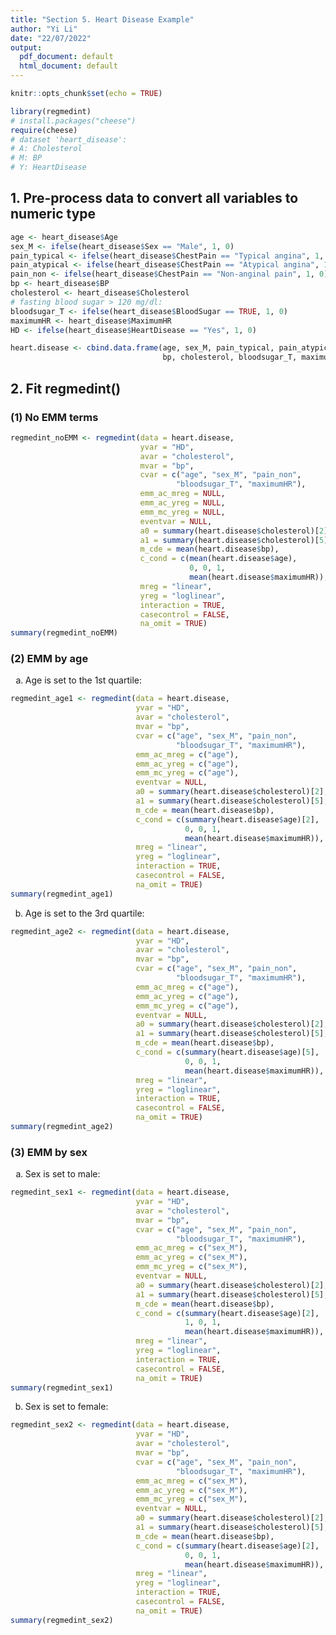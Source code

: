 ```yaml
---
title: "Section 5. Heart Disease Example"
author: "Yi Li"
date: "22/07/2022"
output:
  pdf_document: default
  html_document: default
---
```


```r
knitr::opts_chunk$set(echo = TRUE)
```

```r
library(regmedint)
# install.packages("cheese")
require(cheese)
# dataset 'heart_disease':
# A: Cholesterol
# M: BP
# Y: HeartDisease
```

## 1. Pre-process data to convert all variables to numeric type
```r
age <- heart_disease$Age
sex_M <- ifelse(heart_disease$Sex == "Male", 1, 0)
pain_typical <- ifelse(heart_disease$ChestPain == "Typical angina", 1, 0)
pain_atypical <- ifelse(heart_disease$ChestPain == "Atypical angina", 1, 0)
pain_non <- ifelse(heart_disease$ChestPain == "Non-anginal pain", 1, 0)
bp <- heart_disease$BP
cholesterol <- heart_disease$Cholesterol
# fasting blood sugar > 120 mg/dl:
bloodsugar_T <- ifelse(heart_disease$BloodSugar == TRUE, 1, 0) 
maximumHR <- heart_disease$MaximumHR
HD <- ifelse(heart_disease$HeartDisease == "Yes", 1, 0)

heart.disease <- cbind.data.frame(age, sex_M, pain_typical, pain_atypical, pain_non, 
                                  bp, cholesterol, bloodsugar_T, maximumHR, HD)

```

## 2. Fit regmedint()
### (1) No EMM terms
```r
regmedint_noEMM <- regmedint(data = heart.disease,
                             yvar = "HD",
                             avar = "cholesterol",
                             mvar = "bp",
                             cvar = c("age", "sex_M", "pain_non",
                                     "bloodsugar_T", "maximumHR"),
                             emm_ac_mreg = NULL, 
                             emm_ac_yreg = NULL, 
                             emm_mc_yreg = NULL, 
                             eventvar = NULL,
                             a0 = summary(heart.disease$cholesterol)[2],
                             a1 = summary(heart.disease$cholesterol)[5],
                             m_cde = mean(heart.disease$bp),
                             c_cond = c(mean(heart.disease$age), 
                                        0, 0, 1,
                                        mean(heart.disease$maximumHR)),
                             mreg = "linear",
                             yreg = "loglinear",
                             interaction = TRUE,
                             casecontrol = FALSE,
                             na_omit = TRUE)
summary(regmedint_noEMM)
```


### (2) EMM by age
(a) Age is set to the 1st quartile:
```r
regmedint_age1 <- regmedint(data = heart.disease,
                            yvar = "HD",
                            avar = "cholesterol",
                            mvar = "bp",
                            cvar = c("age", "sex_M", "pain_non",
                                     "bloodsugar_T", "maximumHR"),
                            emm_ac_mreg = c("age"), 
                            emm_ac_yreg = c("age"), 
                            emm_mc_yreg = c("age"), 
                            eventvar = NULL,
                            a0 = summary(heart.disease$cholesterol)[2],
                            a1 = summary(heart.disease$cholesterol)[5],
                            m_cde = mean(heart.disease$bp),
                            c_cond = c(summary(heart.disease$age)[2], 
                                       0, 0, 1,
                                       mean(heart.disease$maximumHR)),
                            mreg = "linear",
                            yreg = "loglinear",
                            interaction = TRUE,
                            casecontrol = FALSE,
                            na_omit = TRUE)
summary(regmedint_age1)
```


(b) Age is set to the 3rd quartile:
```r
regmedint_age2 <- regmedint(data = heart.disease,
                            yvar = "HD",
                            avar = "cholesterol",
                            mvar = "bp",
                            cvar = c("age", "sex_M", "pain_non",
                                     "bloodsugar_T", "maximumHR"),
                            emm_ac_mreg = c("age"), 
                            emm_ac_yreg = c("age"), 
                            emm_mc_yreg = c("age"), 
                            eventvar = NULL,
                            a0 = summary(heart.disease$cholesterol)[2],
                            a1 = summary(heart.disease$cholesterol)[5],
                            m_cde = mean(heart.disease$bp),
                            c_cond = c(summary(heart.disease$age)[5], 
                                       0, 0, 1, 
                                       mean(heart.disease$maximumHR)),
                            mreg = "linear",
                            yreg = "loglinear",
                            interaction = TRUE,
                            casecontrol = FALSE,
                            na_omit = TRUE)
summary(regmedint_age2)
```



### (3) EMM by sex
(a) Sex is set to male:
```r
regmedint_sex1 <- regmedint(data = heart.disease,
                            yvar = "HD",
                            avar = "cholesterol",
                            mvar = "bp",
                            cvar = c("age", "sex_M", "pain_non",
                                     "bloodsugar_T", "maximumHR"),
                            emm_ac_mreg = c("sex_M"), 
                            emm_ac_yreg = c("sex_M"), 
                            emm_mc_yreg = c("sex_M"), 
                            eventvar = NULL,
                            a0 = summary(heart.disease$cholesterol)[2],
                            a1 = summary(heart.disease$cholesterol)[5],
                            m_cde = mean(heart.disease$bp),
                            c_cond = c(summary(heart.disease$age)[2], 
                                       1, 0, 1,
                                       mean(heart.disease$maximumHR)),
                            mreg = "linear",
                            yreg = "loglinear",
                            interaction = TRUE,
                            casecontrol = FALSE,
                            na_omit = TRUE)
summary(regmedint_sex1)
```

(b) Sex is set to female:
```r
regmedint_sex2 <- regmedint(data = heart.disease,
                            yvar = "HD",
                            avar = "cholesterol",
                            mvar = "bp",
                            cvar = c("age", "sex_M", "pain_non",
                                     "bloodsugar_T", "maximumHR"),
                            emm_ac_mreg = c("sex_M"), 
                            emm_ac_yreg = c("sex_M"), 
                            emm_mc_yreg = c("sex_M"), 
                            eventvar = NULL,
                            a0 = summary(heart.disease$cholesterol)[2],
                            a1 = summary(heart.disease$cholesterol)[5],
                            m_cde = mean(heart.disease$bp),
                            c_cond = c(summary(heart.disease$age)[2], 
                                       0, 0, 1,
                                       mean(heart.disease$maximumHR)),
                            mreg = "linear",
                            yreg = "loglinear",
                            interaction = TRUE,
                            casecontrol = FALSE,
                            na_omit = TRUE)
summary(regmedint_sex2)
```










